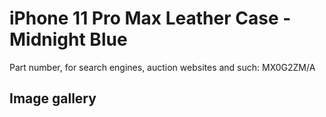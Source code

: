 
# iPhone 11 Pro Max Leather Case - Midnight Blue

Part number, for search engines, auction websites and such: MX0G2ZM/A

## Image gallery

<div style={{ width: '100%', maxWidth: '768px' }}>
<GalleryComponent
    images={[
      {
        original: "/everysource/MX0G2.webp",
        thumbnail: "/everypreview/MX0G2.webp",
      },
      {
        original: "/everysource/MX0G2_AV1.webp",
        thumbnail: "/everypreview/MX0G2_AV1.webp",
      },
      {
        original: "/everysource/MX0G2_AV2.webp",
        thumbnail: "/everypreview/MX0G2_AV2.webp",
      },
      {
        original: "/everysource/MX0G2_AV3.webp",
        thumbnail: "/everypreview/MX0G2_AV3.webp",
      },
      {
        original: "/everysource/MX0G2_AV4.webp",
        thumbnail: "/everypreview/MX0G2_AV4.webp",
      },
      {
        original: "/everysource/MX0G2_AV5.webp",
        thumbnail: "/everypreview/MX0G2_AV5.webp",
      }
    ]}
  />
</div>